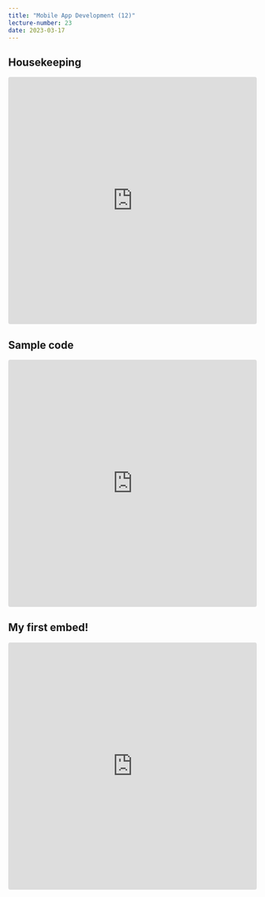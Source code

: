 ```yaml
---
title: "Mobile App Development (12)"
lecture-number: 23
date: 2023-03-17
---
```



## Housekeeping


<iframe src="https://codesandbox.io/embed/react-new?fontsize=14&hidenavigation=1&theme=dark"
     style="width:100%; height:500px; border:0; border-radius: 4px; overflow:hidden;"
     title="React"
     allow="accelerometer; ambient-light-sensor; camera; encrypted-media; geolocation; gyroscope; hid; microphone; midi; payment; usb; vr; xr-spatial-tracking"
     sandbox="allow-forms allow-modals allow-popups allow-presentation allow-same-origin allow-scripts"
   >
</iframe>

## Sample code
<iframe src="https://codesandbox.io/embed/react-new?codemirror=1&fontsize=14&hidenavigation=1&module=%2Fsrc%2FApp.js&theme=light"
     style="width:100%; height:500px; border:0; border-radius: 4px; overflow:hidden;"
     title="React"
     allow="accelerometer; ambient-light-sensor; camera; encrypted-media; geolocation; gyroscope; hid; microphone; midi; payment; usb; vr; xr-spatial-tracking"
     sandbox="allow-forms allow-modals allow-popups allow-presentation allow-same-origin allow-scripts"
   ></iframe>

## My first embed!
<iframe src="https://codesandbox.io/embed/cmsc475-hw6-tutorial1-mzi8b6?fontsize=14&hidenavigation=1&theme=dark"
     style="width:100%; height:500px; border:0; border-radius: 4px; overflow:hidden;"
     title="cmsc475-hw6-tutorial1"
     allow="accelerometer; ambient-light-sensor; camera; encrypted-media; geolocation; gyroscope; hid; microphone; midi; payment; usb; vr; xr-spatial-tracking"
     sandbox="allow-forms allow-modals allow-popups allow-presentation allow-same-origin allow-scripts"
   >
</iframe>

